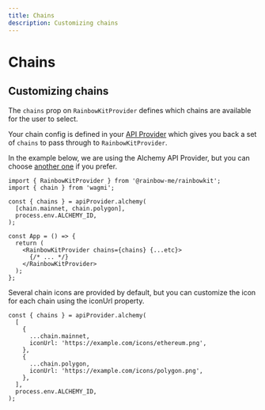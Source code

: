 ```yaml
---
title: Chains
description: Customizing chains
---
```


# Chains

## Customizing chains

The `chains` prop on `RainbowKitProvider` defines which chains are available for the user to select.

Your chain config is defined in your [API Provider](/docs/api-providers) which gives you back a set of `chains` to pass through to `RainbowKitProvider`.

In the example below, we are using the Alchemy API Provider, but you can choose [another one](/docs/api-providers) if you prefer.

```tsx
import { RainbowKitProvider } from '@rainbow-me/rainbowkit';
import { chain } from 'wagmi';

const { chains } = apiProvider.alchemy(
  [chain.mainnet, chain.polygon],
  process.env.ALCHEMY_ID,
);

const App = () => {
  return (
    <RainbowKitProvider chains={chains} {...etc}>
      {/* ... */}
    </RainbowKitProvider>
  );
};
```

Several chain icons are provided by default, but you can customize the icon for each chain using the iconUrl property.

```tsx
const { chains } = apiProvider.alchemy(
  [
    {
      ...chain.mainnet,
      iconUrl: 'https://example.com/icons/ethereum.png',
    },
    {
      ...chain.polygon,
      iconUrl: 'https://example.com/icons/polygon.png',
    },
  ],
  process.env.ALCHEMY_ID,
);
```
